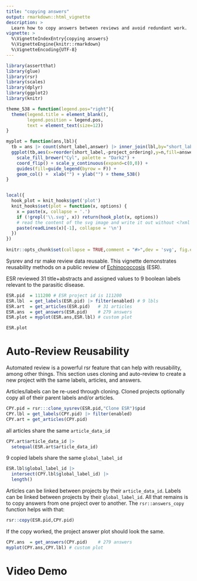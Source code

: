 ```yaml
---
title: "copying answers"
output: rmarkdown::html_vignette
description: >
  Learn how to copy answers between reviews and avoid redundant work.
vignette: >
  %\VignetteIndexEntry{copying answers}
  %\VignetteEngine{knitr::rmarkdown}
  %\VignetteEncoding{UTF-8}
---
```


```r
library(assertthat)
library(glue)
library(rsr)
library(scales)
library(dplyr)
library(ggplot2)
library(knitr)

theme_538 = function(legend.pos="right"){
  theme(legend.title = element_blank(),
        legend.position = legend.pos,
        text = element_text(size=12)) 
}

myplot = function(ans,lbl){
  tb = ans |> count(short_label,answer) |> inner_join(lbl,by="short_label")
  ggplot(tb,aes(x=reorder(short_label,-project_ordering),y=n,fill=answer)) + 
    scale_fill_brewer("Cyl", palette = "Dark2") +
    coord_flip() + scale_y_continuous(expand=c(0,0)) +
    guides(fill=guide_legend(byrow = F)) +
    geom_col() +  xlab("") + ylab("") + theme_538()
}


local({
  hook_plot = knit_hooks$get('plot')
  knit_hooks$set(plot = function(x, options) {
    x = paste(x, collapse = '.')
    if (!grepl('\\.svg', x)) return(hook_plot(x, options))
    # read the content of the svg image and write it out without <?xml ... ?>
    paste(readLines(x)[-1], collapse = '\n')
  })
})
 
knitr::opts_chunk$set(collapse = TRUE,comment = "#>",dev = 'svg', fig.ext=".svg", warning = F, message = F) 

```

Sysrev and rsr make review data reusable. This vignette demonstrates reusability methods on a public review of [Echinococcosis](https://sysrev.com/p/111200) (ESR).

ESR reviewed 31 title+abstracts and assigned values to 9 boolean labels relevant to the parasitic disease. 

```r
ESR.pid  = 111200 # ESR project id is 111200
ESR.lbl  = get_labels(ESR.pid) |> filter(enabled) # 9 lbls
ESR.art  = get_articles(ESR.pid)   # 31 articles
ESR.ans  = get_answers(ESR.pid)    # 279 answers
ESR.plot = myplot(ESR.ans,ESR.lbl) # custom plot
```

```r
ESR.plot
```

# Auto-Review Reusability
Automated review is a powerful rsr feature that can help with reusability, among other things. This section uses cloning and auto-review to create a new project with the same labels, articles, and answers.

Articles/labels can be re-used through cloning. Cloned projects optionally copy all of their parent labels and/or articles.

```r
CPY.pid = rsr:::clone_sysrev(ESR.pid,"Clone ESR")$pid
CPY.lbl = get_labels(CPY.pid) |> filter(enabled)
CPY.art = get_articles(CPY.pid)
```

all articles share the same `article_data_id`
```r
CPY.art$article_data_id |> 
  setequal(ESR.art$article_data_id)
```

9 copied labels share the same `global_label_id`

```r
ESR.lbl$global_label_id |> 
  intersect(CPY.lbl$global_label_id) |> 
  length()
```

Articles can be linked between projects by their `article_data_id`. Labels can be linked between projects by their `global_label_id`. All that remains is to copy answers from one project over to another. The `rsr::answers_copy` function helps with that:


```r
rsr::copy(ESR.pid,CPY.pid)
```
If the copy worked, the project answer plot should look the same.

```r
CPY.ans  = get_answers(CPY.pid)    # 279 answers
myplot(CPY.ans,CPY.lbl) # custom plot
```

# Video Demo

